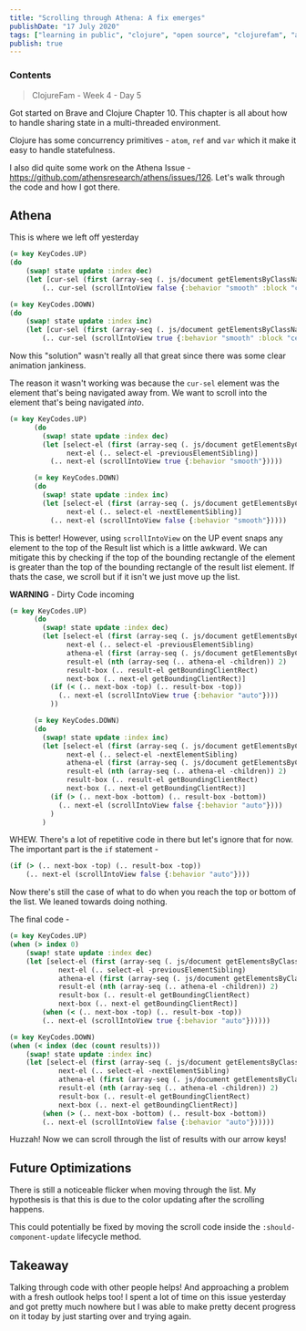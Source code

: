```yaml
---
title: "Scrolling through Athena: A fix emerges"
publishDate: "17 July 2020"
tags: ["learning in public", "clojure", "open source", "clojurefam", "athens", "cljs"]
publish: true
---
```


### Contents

> ClojureFam - Week 4 - Day 5

Got started on Brave and Clojure Chapter 10. This chapter is all about how to handle sharing state in a multi-threaded environment.

Clojure has some concurrency primitives - `atom`, `ref` and `var` which it make it easy to handle statefulness.

I also did quite some work on the Athena Issue - https://github.com/athensresearch/athens/issues/126. Let's walk through the code and how I got there.

## Athena

This is where we left off yesterday

```clojure
(= key KeyCodes.UP)
(do
    (swap! state update :index dec)
    (let [cur-sel (first (array-seq (. js/document getElementsByClassName "selected")))]
        (.. cur-sel (scrollIntoView false {:behavior "smooth" :block "center"}))))

(= key KeyCodes.DOWN)
(do
    (swap! state update :index inc)
    (let [cur-sel (first (array-seq (. js/document getElementsByClassName "selected")))]
        (.. cur-sel (scrollIntoView true {:behavior "smooth" :block "center"}))))
```

Now this "solution" wasn't really all that great since there was some clear animation jankiness.

The reason it wasn't working was because the `cur-sel` element was the element that's being navigated away from. We want to scroll into the element that's being navigated _into_.

```clojure
(= key KeyCodes.UP)
      (do
        (swap! state update :index dec)
        (let [select-el (first (array-seq (. js/document getElementsByClassName "selected")))
              next-el (.. select-el -previousElementSibling)]
          (.. next-el (scrollIntoView true {:behavior "smooth"}))))

      (= key KeyCodes.DOWN)
      (do
        (swap! state update :index inc)
        (let [select-el (first (array-seq (. js/document getElementsByClassName "selected")))
              next-el (.. select-el -nextElementSibling)]
          (.. next-el (scrollIntoView false {:behavior "smooth"}))))
```

This is better! However, using `scrollIntoView` on the UP event snaps any element to the top of the Result list which is a little awkward. We can mitigate this by checking if the top of the bounding rectangle of the element is greater than the top of the bounding rectangle of the result list element. If thats the case, we scroll but if it isn't we just move up the list.

**WARNING** - Dirty Code incoming

```clojure
(= key KeyCodes.UP)
      (do
        (swap! state update :index dec)
        (let [select-el (first (array-seq (. js/document getElementsByClassName "selected")))
              next-el (.. select-el -previousElementSibling)
              athena-el (first (array-seq (. js/document getElementsByClassName "athena")))
              result-el (nth (array-seq (.. athena-el -children)) 2)
              result-box (.. result-el getBoundingClientRect)
              next-box (.. next-el getBoundingClientRect)]
          (if (< (.. next-box -top) (.. result-box -top))
            (.. next-el (scrollIntoView true {:behavior "auto"})))
          ))

      (= key KeyCodes.DOWN)
      (do
        (swap! state update :index inc)
        (let [select-el (first (array-seq (. js/document getElementsByClassName "selected")))
              next-el (.. select-el -nextElementSibling)
              athena-el (first (array-seq (. js/document getElementsByClassName "athena")))
              result-el (nth (array-seq (.. athena-el -children)) 2)
              result-box (.. result-el getBoundingClientRect)
              next-box (.. next-el getBoundingClientRect)]
          (if (> (.. next-box -bottom) (.. result-box -bottom))
            (.. next-el (scrollIntoView false {:behavior "auto"})))
          )
        )
```

WHEW. There's a lot of repetitive code in there but let's ignore that for now. The important part is the `if` statement -

```clojure
(if (> (.. next-box -top) (.. result-box -top))
    (.. next-el (scrollIntoView false {:behavior "auto"})))
```

Now there's still the case of what to do when you reach the top or bottom of the list. We leaned towards doing nothing.

The final code -

```clojure
(= key KeyCodes.UP)
(when (> index 0)
    (swap! state update :index dec)
    (let [select-el (first (array-seq (. js/document getElementsByClassName "selected")))
            next-el (.. select-el -previousElementSibling)
            athena-el (first (array-seq (. js/document getElementsByClassName "athena")))
            result-el (nth (array-seq (.. athena-el -children)) 2)
            result-box (.. result-el getBoundingClientRect)
            next-box (.. next-el getBoundingClientRect)]
        (when (< (.. next-box -top) (.. result-box -top))
        (.. next-el (scrollIntoView true {:behavior "auto"})))))

(= key KeyCodes.DOWN)
(when (< index (dec (count results)))
    (swap! state update :index inc)
    (let [select-el (first (array-seq (. js/document getElementsByClassName "selected")))
            next-el (.. select-el -nextElementSibling)
            athena-el (first (array-seq (. js/document getElementsByClassName "athena")))
            result-el (nth (array-seq (.. athena-el -children)) 2)
            result-box (.. result-el getBoundingClientRect)
            next-box (.. next-el getBoundingClientRect)]
        (when (> (.. next-box -bottom) (.. result-box -bottom))
        (.. next-el (scrollIntoView false {:behavior "auto"})))))
```

Huzzah! Now we can scroll through the list of results with our arrow keys!

## Future Optimizations

There is still a noticeable flicker when moving through the list. My hypothesis is that this is due to the color updating after the scrolling happens.

This could potentially be fixed by moving the scroll code inside the `:should-component-update` lifecycle method.

## Takeaway

Talking through code with other people helps! And approaching a problem with a fresh outlook helps too! I spent a lot of time on this issue yesterday and got pretty much nowhere but I was able to make pretty decent progress on it today by just starting over and trying again.
